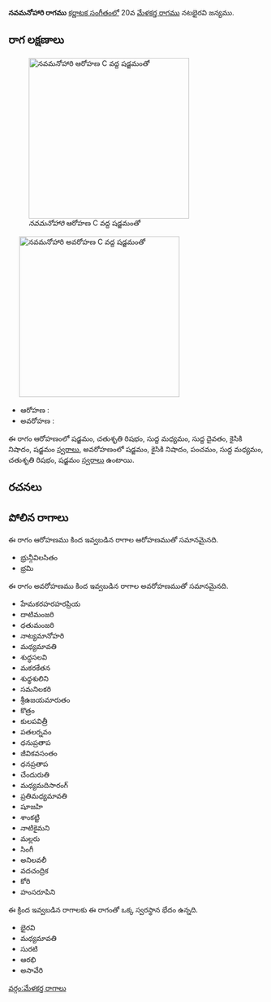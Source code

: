{{Infobox ragam
	| name          	= నవమనోహారి
	| synonym	    	= 
	| mela          	= 
	| chakra        	= 
	| janaka        	= 
	| type          	= ఔదవ
	| arohanam      	= {{svaraC|S|R2|M1|D1|N2|S'}} 
	| avarohanam    	= {{svaraC|S'|N2|P|M1|R2|S}}
	| jeeva         	=
	| chhaya        	=
	| nyasa         	=
	| vishesha      	= 
	| equivalent  		= 
}}
{{కర్ణాటక సంగీత రాగాలు}}
'''నవమనోహారి రాగము''' [[కర్ణాటక సంగీతం]]లో 20వ [[మేళకర్త రాగము]] నటభైరవి జన్యము. 


==రాగ లక్షణాలు==
[[Image:navamanohari_ar_kb2wiki.png|thumb|right|316px|''నవమనోహారి'' ఆరోహణ C వద్ద షడ్జమంతో]]
	[[Image:navamanohari_av_kb2wiki.png|thumb|right|316px|''నవమనోహారి'' అవరోహణ C వద్ద షడ్జమంతో]]

* ఆరోహణ : {{svaraC|S|R2|M1|D1|N2|S'}} 
* అవరోహణ : {{svaraC|S'|N2|P|M1|R2|S}}

ఈ రాగం ఆరోహణంలో షడ్జమం, చతుశృతి రిషభం, సుద్ద మధ్యమం, సుద్ద దైవతం, కైసికి నిషాదం, షడ్జమం [[స్వరాలు]], అవరోహణంలో షడ్జమం, కైసికి నిషాదం, పంచమం, సుద్ద మధ్యమం, చతుశృతి రిషభం, షడ్జమం [[స్వరాలు]] ఉంటాయి.

==రచనలు==



==పోలిన రాగాలు==
ఈ రాగం ఆరోహణము కింద ఇవ్వబడిన రాగాల ఆరోహణముతో సమానమైనది.
* భ్రున్గీవిలసితం
*  భ్రమి

ఈ రాగం అవరోహణము కింద ఇవ్వబడిన రాగాల అవరోహణముతో సమానమైనది.
* హేమకరహరహరప్రియ
* దాటిమంజరి
* ధతుమంజరి
* నాట్యమానోహరి
* మధ్యమావతి
*  శుద్ధసలవి
* మకరకేతన
* శుధ్ధశులిని
* సమనిలకరి
* శ్రీఉజయమారుతం
* కొత్రం
* కులపవిత్రీ
* పతలర్నవం
* ధనుప్రతాప
* జీవికవసంతం
*  ధనప్రతాప
* చేందురుతి
* మధ్యమదిసారంగ్
* ప్రతిమధ్యమావతి
* షూజహి
*  శాంకట్టి
*  నాటికైమని
*  మల్లరు
* సింగీ
* అనిలవలీ
* వదచంద్రిక
* కోరి
* హంసరూపిని

ఈ క్రింద ఇవ్వబడిన రాగాలకు ఈ రాగంతో ఒక్క స్వరస్థాన భేదం ఉన్నది.
* భైరవి
* మధ్యమావతి
* సురటి
* ఆరభి
*  అసావేరి



[[వర్గం:మేళకర్త రాగాలు]]